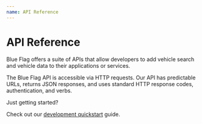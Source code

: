 ```yaml
---
name: API Reference
---
```




<NextSeo
    title='API Reference'
    description='Blue Flag offers a suite of APIs that allow developers to add vehicle search and data to their applications and services.'
/>

<HStack>
<Box className="box" h="100%" px="40px" py="10px">

# API Reference

Blue Flag offers a suite of APIs that allow developers to add vehicle search and vehicle data to their applications or services.
<br />

The Blue Flag API is accessible via HTTP requests. Our API has predictable URLs, returns JSON responses, and uses standard HTTP response codes, authentication, and verbs.


</Box>

<Box className="box2" h="100%" px="40px" py="10px">

<div className="small-text-header">
Just getting started?
</div>

Check out our [development quickstart](/docs/) guide.

</Box>

</HStack>
